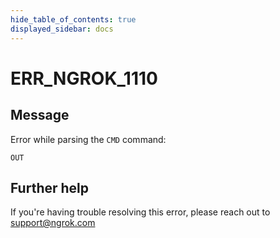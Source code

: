 ```yaml
---
hide_table_of_contents: true
displayed_sidebar: docs
---
```



# ERR_NGROK_1110

## Message

Error while parsing the `CMD` command:

`OUT`

<ErrorDetails error="err_ngrok_1110" />

## Further help

If you're having trouble resolving this error, please reach out to [support@ngrok.com](mailto:support@ngrok.com?subject=Help%20with%20ERR_NGROK_1110)
